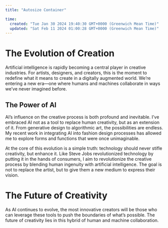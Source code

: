 ```yaml
---
title: "Autosize Container"

time:
  created: "Tue Jan 30 2024 19:40:30 GMT+0000 (Greenwich Mean Time)"
  updated: "Sat Feb 11 2024 01:00:28 GMT+0000 (Greenwich Mean Time)"
---
```


# The Evolution of Creation

Artificial intelligence is rapidly becoming a central player in creative industries. For artists, designers, and creators, this is the moment to redefine what it means to create in a digitally augmented world. We’re entering a new era—one where humans and machines collaborate in ways we’ve never imagined before.

## The Power of AI

AI’s influence on the creative process is both profound and inevitable. I’ve embraced AI not as a tool to replace human creativity, but as an extension of it. From generative design to algorithmic art, the possibilities are endless. My recent work in integrating AI into fashion design processes has allowed me to explore forms and functions that were once unimaginable.

At the core of this evolution is a simple truth: technology should never stifle creativity, but enhance it. Like Steve Jobs revolutionized technology by putting it in the hands of consumers, I aim to revolutionize the creative process by blending human ingenuity with artificial intelligence. The goal is not to replace the artist, but to give them a new medium to express their vision.

# The Future of Creativity

As AI continues to evolve, the most innovative creators will be those who can leverage these tools to push the boundaries of what’s possible. The future of creativity lies in this hybrid of human and machine collaboration.